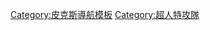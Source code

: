 {{navbox
|name   = 超人特攻隊
|title  = [[超人特攻隊系列電影|超人特攻隊]]
|image = [[File:The Incredibles logo.svg|150px]]
|state = {{{state|autocollapse}}}
|listclass = hlist

|group1 = 电影
|list1 = 
* 《[[超人特攻隊 (電影)|超人特攻隊]]》
* 《[[超人特攻隊2]]》

|group2 = 短片
|list2 = 
* 《[[小傑的攻擊]]》
* 《{{link-en|超能先生與的夥伴們|Mr. Incredible and Pals}}》

|group3 = 遊戲
|list3 = 
* 《{{link-en|超人特攻隊 (遊戲)|The Incredibles (video game)|超人特攻隊}}》
* 《{{link-en|超人特攻隊：採礦大師崛起|The Incredibles: Rise of the Underminer|採礦大師崛起}}》
* 《{{link-en|超人特攻隊：危險呼叫時|The Incredibles: When Danger Calls|危險呼叫時}}》
* 《{{link-en|樂高超人特攻隊|Lego The Incredibles}}》

|group4 = [[超人特攻隊角色列表|角色]]
|list4 =
* {{link-en|巴鮑伯|Bob Parr}}
* [[巴荷莉 (超人特攻隊)|巴荷莉]]
* [[巴小倩]]
* [[巴小飛]]
* {{link-en|衣夫人|Edna Mode}}

|group5 = 遊樂設施
|list5 =
* {{link-en|超人特攻隊過山車|Incredicoaster}}
}}<noinclude>
{{noteTA
|G1=Disney
|G2=Pixar
|G3=Movie
|G4=Show
|1=zh-hans:过山车;zh-hk:過山車;zh-tw:雲霄飛車;
}}
{{collapsible option}}
{{DEFAULTSORT:Incredibles, The}}
[[Category:皮克斯導航模板]]
[[Category:超人特攻隊]]
</noinclude>